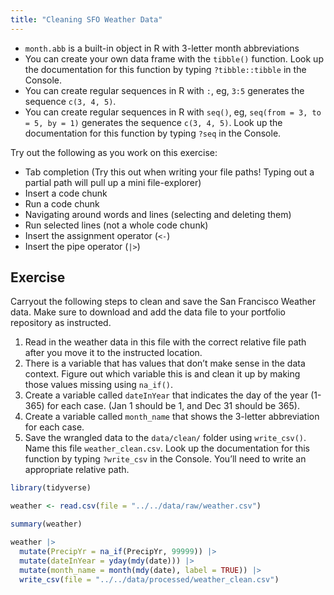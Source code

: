 ```yaml
---
title: "Cleaning SFO Weather Data"
---
```


::: {.callout-note title="Helpful Data Wrangling Notes"}
-   `month.abb` is a built-in object in R with 3-letter month abbreviations
-   You can create your own data frame with the `tibble()` function. Look up the documentation for this function by typing `?tibble::tibble` in the Console.
-   You can create regular sequences in R with `:`, eg, `3:5` generates the sequence `c(3, 4, 5)`.
-   You can create regular sequences in R with `seq()`, eg, `seq(from = 3, to = 5, by = 1)` generates the sequence `c(3, 4, 5)`. Look up the documentation for this function by typing `?seq` in the Console.
:::

::: {.callout-important title="Practicing Keyboard Shortcuts"}
Try out the following as you work on this exercise:

-   Tab completion (Try this out when writing your file paths! Typing out a partial path will pull up a mini file-explorer)
-   Insert a code chunk
-   Run a code chunk
-   Navigating around words and lines (selecting and deleting them)
-   Run selected lines (not a whole code chunk)
-   Insert the assignment operator (`<-`)
-   Insert the pipe operator (`|>`)
:::

## Exercise

Carryout the following steps to clean and save the San Francisco Weather data.
Make sure to download and add the data file to your portfolio repository as instructed.

1.  Read in the weather data in this file with the correct relative file path after you move it to the instructed location.
2.  There is a variable that has values that don't make sense in the data context. Figure out which variable this is and clean it up by making those values missing using `na_if()`.
3.  Create a variable called `dateInYear` that indicates the day of the year (1-365) for each case. (Jan 1 should be 1, and Dec 31 should be 365).
4.  Create a variable called `month_name` that shows the 3-letter abbreviation for each case.
5.  Save the wrangled data to the `data/clean/` folder using `write_csv()`. Name this file `weather_clean.csv`. Look up the documentation for this function by typing `?write_csv` in the Console. You'll need to write an appropriate relative path.

```r
library(tidyverse)

weather <- read.csv(file = "../../data/raw/weather.csv")

summary(weather)

weather |> 
  mutate(PrecipYr = na_if(PrecipYr, 99999)) |> 
  mutate(dateInYear = yday(mdy(date))) |> 
  mutate(month_name = month(mdy(date), label = TRUE)) |> 
  write_csv(file = "../../data/processed/weather_clean.csv")


```
